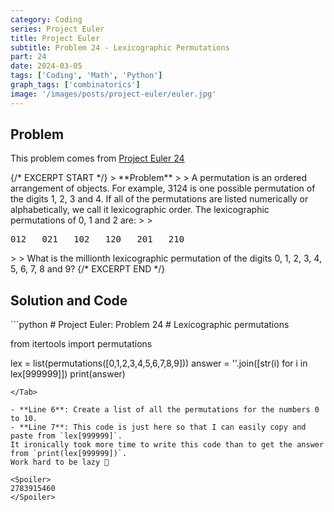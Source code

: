 ```yaml
---
category: Coding
series: Project Euler
title: Project Euler
subtitle: Problem 24 - Lexicographic Permutations
part: 24
date: 2024-03-05
tags: ['Coding', 'Math', 'Python']
graph_tags: ['combinatorics']
image: '/images/posts/project-euler/euler.jpg'
---
```



## Problem

This problem comes from [Project Euler 24](https://projecteuler.net/problem=24)

<div class="max-md:hidden">
{/* EXCERPT START */}
> **Problem**
>
> A permutation is an ordered arrangement of objects. For example, 3124 is one possible permutation of the digits 1, 2, 3 and 4. If all of the permutations are listed numerically or alphabetically, we call it lexicographic order. The lexicographic permutations of 0, 1 and 2 are:
>
> <pre class="justify-center">012   021   102   120   201   210</pre>
>
> What is the millionth lexicographic permutation of the digits 0, 1, 2, 3, 4, 5, 6, 7, 8 and 9?
{/* EXCERPT END */}
</div>

## Solution and Code
<Tab url="https://github.com/zlaast/Project-Euler/blob/main/Problems-Python/problem24.py" tab="problem24.py">
```python
# Project Euler: Problem 24
# Lexicographic permutations

from itertools import permutations

lex = list(permutations([0,1,2,3,4,5,6,7,8,9]))
answer = ''.join([str(i) for i in lex[999999]])
print(answer)
```
</Tab>

- **Line 6**: Create a list of all the permutations for the numbers 0 to 10.
- **Line 7**: This code is just here so that I can easily copy and paste from `lex[999999]`. 
It ironically took more time to write this code than to get the answer from `print(lex[999999])`.
Work hard to be lazy 😤

<Spoiler>
2783915460
</Spoiler>
